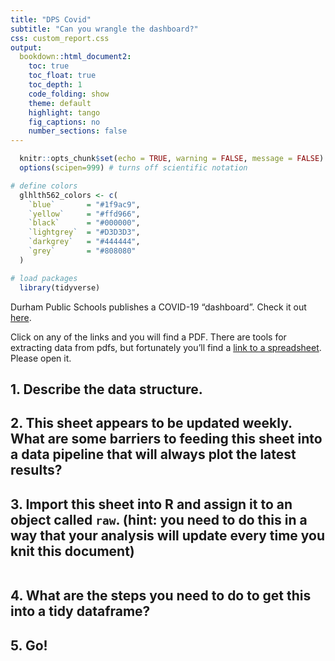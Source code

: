 ```yaml
---
title: "DPS Covid"
subtitle: "Can you wrangle the dashboard?"
css: custom_report.css
output: 
  bookdown::html_document2:
    toc: true
    toc_float: true
    toc_depth: 1
    code_folding: show
    theme: default
    highlight: tango
    fig_captions: no
    number_sections: false
---
```


```r
  knitr::opts_chunk$set(echo = TRUE, warning = FALSE, message = FALSE)
  options(scipen=999) # turns off scientific notation

# define colors
  glhlth562_colors <- c(
    `blue`       = "#1f9ac9",
    `yellow`     = "#ffd966",
    `black`      = "#000000",
    `lightgrey`  = "#D3D3D3",
    `darkgrey`   = "#444444",
    `grey`       = "#808080"
  )

# load packages
  library(tidyverse)
```


Durham Public Schools publishes a COVID-19 "dashboard". Check it out [here](https://www.dpsnc.net/Page/5339). 

Click on any of the links and you will find a PDF. There are tools for extracting data from pdfs, but fortunately you'll find a [link to a spreadsheet](https://docs.google.com/spreadsheets/d/1kQ35JKpk3vNaM7ZfFK2DFb1B9kQIQ4IODr7lOM394nQ/edit#gid=769268401). Please open it.

## 1. Describe the data structure. 



## 2. This sheet appears to be updated weekly. What are some barriers to feeding this sheet into a data pipeline that will always plot the latest results?



## 3. Import this sheet into R and assign it to an object called `raw`. (hint: you need to do this in a way that your analysis will update every time you knit this document)

```r

```

## 4. What are the steps you need to do to get this into a tidy dataframe?



## 5. Go!

```r

```

